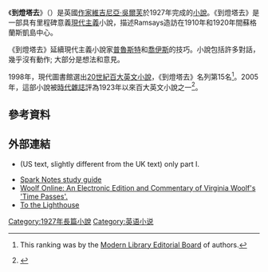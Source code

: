 {{Infobox book  | <!-- See Wikipedia:WikiProject_Novels or Wikipedia:WikiProject_Books -->
| name           = 到燈塔去<br />''To the Lighthouse''
| image          = ToTheLighthouse.jpg
| caption        = 第一版
| author         = [[維吉尼亞·吳爾芙|維吉尼亞·吳爾芙]]
| cover_artist   = [[Vanessa_Bell|Vanessa Bell]]
| country        = United Kingdom
| language       = English
| genre          = Modernist/Stream of consciousness
| publisher      = [[Hogarth_Press|Hogarth Press]]
| release_date   = 1927年5月5日
| isbn           = <!-- NA -->
| preceded_by    = [[戴洛維夫人|戴洛維夫人]]
| followed_by    = [[奧蘭多_(英國小說)|奥兰多]]
}}

《'''到燈塔去'''》（{{lang-en|'''''To the Lighthouse'''''}}）是英國[[作家|作家]][[維吉尼亞·吳爾芙|維吉尼亞·吳爾芙]]於1927年完成的[[小說|小說]]。《到燈塔去》是一部具有里程碑意義[[現代主義|現代主義]]小說，描述Ramsays造訪在1910年和1920年間蘇格蘭斯凱島中心。

《到燈塔去》延續現代主義小說家[[普魯斯特|普魯斯特]]和[[喬伊斯|喬伊斯]]的技巧。小說包括許多對話，幾乎沒有動作; 大部分是想法和意見。

1998年，現代圖書館選出[[20世紀百大英文小說|20世紀百大英文小說]]，《到燈塔去》名列第15名<ref>{{cite web | title = 100 Best Novels | publisher = Random House | year = 1999 | url = http://www.randomhouse.com/modernlibrary/100bestnovels.html | accessdate = 11 January 2010 | archive-date = 2010-02-07 | archive-url = https://web.archive.org/web/20100207224252/http://www.randomhouse.com/modernlibrary/100bestnovels.html | dead-url = no }} This ranking was by the [http://www.randomhouse.com/modernlibrary/about/board.html Modern Library Editorial Board] {{Wayback|url=http://www.randomhouse.com/modernlibrary/about/board.html |date=20100902142051 }} of authors.</ref>。2005年，這部小說被[[時代雜誌|時代雜誌]]評為1923年以來百大英文小說之一<ref>{{cite news | url=http://www.time.com/time/2005/100books/the_complete_list.html | work=Time | title=All Time 100 Novels | accessdate=25 May 2010 | date=16 October 2005 | archive-date=2008-09-13 | archive-url=https://web.archive.org/web/20080913100321/http://www.time.com/time/2005/100books/the_complete_list.html | dead-url=no }}</ref>。

==參考資料==

{{reflist}}

==外部連結==
{{wikiquotepar|Virginia_Woolf#To_the_Lighthouse_.281927.29|Virginia Woolf}}
* {{Gutenberg Australia | no=ebooks01/0100101 | name=To the Lighthouse}} (US text, slightly different from the UK text) only part I.
* [http://www.sparknotes.com/lit/lighthouse/ Spark Notes study guide] {{Wayback|url=http://www.sparknotes.com/lit/lighthouse/ |date=20200926174120 }}
* [https://web.archive.org/web/20191029000000/http://www.woolfonline.com/ Woolf Online: An Electronic Edition and Commentary of Virginia Woolf's 'Time Passes'.]
* [http://www.polyglotproject.com/books/English/to_the_lighthouse To the Lighthouse] {{Wayback|url=http://www.polyglotproject.com/books/English/to_the_lighthouse |date=20160307205439 }}

{{Authority control}}
[[Category:1927年長篇小說|Category:1927年長篇小說]]
[[Category:英语小说|Category:英语小说]]